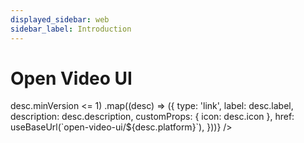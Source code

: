 ```yaml
---
displayed_sidebar: web
sidebar_label: Introduction
---
```


# Open Video UI


<Intro />
<DocCardList
  items={openVideoUiPlatforms
    .filter((desc) => desc.minVersion <= 1)
    .map((desc) => ({
      type: 'link',
      label: desc.label,
      description: desc.description,
      customProps: { icon: desc.icon },
      href: useBaseUrl(`open-video-ui/${desc.platform}`),
    }))}
/>
